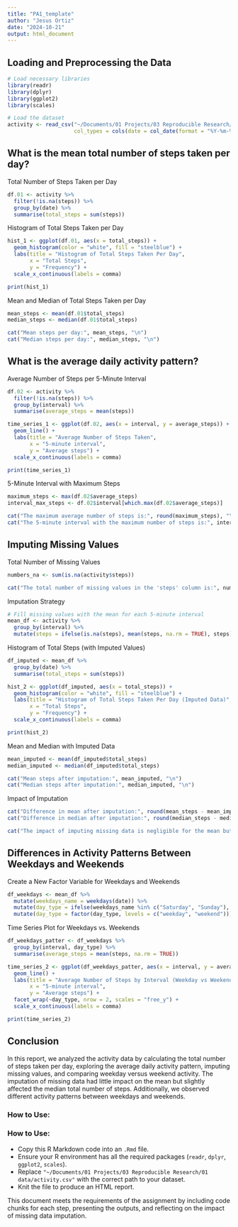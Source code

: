 ```yaml
---
title: "PA1_template"
author: "Jesus Ortiz"
date: "2024-10-21"
output: html_document
---
```


## Loading and Preprocessing the Data

```r
# Load necessary libraries
library(readr)
library(dplyr)
library(ggplot2)
library(scales)

# Load the dataset
activity <- read_csv("~/Documents/01 Projects/03 Reproducible Research/01 data/activity.csv", 
                     col_types = cols(date = col_date(format = "%Y-%m-%d")))

```

## What is the mean total number of steps taken per day?

Total Number of Steps Taken per Day

```r
df.01 <- activity %>%
  filter(!is.na(steps)) %>%
  group_by(date) %>%
  summarise(total_steps = sum(steps))

```

Histogram of Total Steps Taken per Day

```r
hist_1 <- ggplot(df.01, aes(x = total_steps)) +
  geom_histogram(color = "white", fill = "steelblue") +
  labs(title = "Histogram of Total Steps Taken Per Day",
       x = "Total Steps",
       y = "Frequency") +
  scale_x_continuous(labels = comma)

print(hist_1)

```

Mean and Median of Total Steps Taken per Day

```r
mean_steps <- mean(df.01$total_steps)
median_steps <- median(df.01$total_steps)

cat("Mean steps per day:", mean_steps, "\n")
cat("Median steps per day:", median_steps, "\n")

```

## What is the average daily activity pattern?

Average Number of Steps per 5-Minute Interval

```r
df.02 <- activity %>%
  filter(!is.na(steps)) %>%
  group_by(interval) %>%
  summarise(average_steps = mean(steps))

time_series_1 <- ggplot(df.02, aes(x = interval, y = average_steps)) +
  geom_line() + 
  labs(title = "Average Number of Steps Taken",
       x = "5-minute interval",
       y = "Average steps") +
  scale_x_continuous(labels = comma)

print(time_series_1)

```

5-Minute Interval with Maximum Steps

```r
maximum_steps <- max(df.02$average_steps)
interval_max_steps <- df.02$interval[which.max(df.02$average_steps)]

cat("The maximum average number of steps is:", round(maximum_steps), "\n")
cat("The 5-minute interval with the maximum number of steps is:", interval_max_steps, "\n")

```

## Imputing Missing Values

Total Number of Missing Values

```r
numbers_na <- sum(is.na(activity$steps))

cat("The total number of missing values in the 'steps' column is:", numbers_na, "\n")

```

Imputation Strategy

```r
# Fill missing values with the mean for each 5-minute interval
mean_df <- activity %>%
  group_by(interval) %>%
  mutate(steps = ifelse(is.na(steps), mean(steps, na.rm = TRUE), steps))

```

Histogram of Total Steps (with Imputed Values)

```r
df_imputed <- mean_df %>%
  group_by(date) %>%
  summarise(total_steps = sum(steps))

hist_2 <- ggplot(df_imputed, aes(x = total_steps)) +
  geom_histogram(color = "white", fill = "steelblue") +
  labs(title = "Histogram of Total Steps Taken Per Day (Imputed Data)",
       x = "Total Steps",
       y = "Frequency") +
  scale_x_continuous(labels = comma)

print(hist_2)

```

Mean and Median with Imputed Data

```r
mean_imputed <- mean(df_imputed$total_steps)
median_imputed <- median(df_imputed$total_steps)

cat("Mean steps after imputation:", mean_imputed, "\n")
cat("Median steps after imputation:", median_imputed, "\n")

```

Impact of Imputation

```r
cat("Difference in mean after imputation:", round(mean_steps - mean_imputed), "\n")
cat("Difference in median after imputation:", round(median_steps - median_imputed), "\n")

cat("The impact of imputing missing data is negligible for the mean but slightly affects the median.")

```

## Differences in Activity Patterns Between Weekdays and Weekends

Create a New Factor Variable for Weekdays and Weekends

```r
df_weekdays <- mean_df %>%
  mutate(weekdays_name = weekdays(date)) %>%
  mutate(day_type = ifelse(weekdays_name %in% c("Saturday", "Sunday"), "weekend", "weekday")) %>%
  mutate(day_type = factor(day_type, levels = c("weekday", "weekend")))

```

Time Series Plot for Weekdays vs. Weekends
```r
df_weekdays_patter <- df_weekdays %>%
  group_by(interval, day_type) %>%
  summarise(average_steps = mean(steps, na.rm = TRUE))

time_series_2 <- ggplot(df_weekdays_patter, aes(x = interval, y = average_steps, color = day_type)) +
  geom_line() +
  labs(title = "Average Number of Steps by Interval (Weekday vs Weekend)",
       x = "5-minute interval",
       y = "Average steps") +
  facet_wrap(~day_type, nrow = 2, scales = "free_y") +
  scale_x_continuous(labels = comma)

print(time_series_2)

```

## Conclusion

In this report, we analyzed the activity data by calculating the total number of steps taken per day, exploring the average daily activity pattern, imputing missing values, and comparing weekday versus weekend activity. The imputation of missing data had little impact on the mean but slightly affected the median total number of steps. Additionally, we observed different activity patterns between weekdays and weekends.

### How to Use:


### How to Use:
- Copy this R Markdown code into an `.Rmd` file.
- Ensure your R environment has all the required packages (`readr`, `dplyr`, `ggplot2`, `scales`).
- Replace `"~/Documents/01 Projects/03 Reproducible Research/01 data/activity.csv"` with the correct path to your dataset.
- Knit the file to produce an HTML report.

This document meets the requirements of the assignment by including code chunks for each step, presenting the outputs, and reflecting on the impact of missing data imputation.
